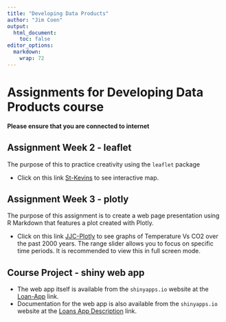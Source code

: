 ```yaml
---
title: "Developing Data Products"
author: "Jim Coen"
output:
  html_document:
    toc: false
editor_options: 
  markdown: 
    wrap: 72    
---
```


# Assignments for Developing Data Products course

**Please ensure that you are connected to internet**

## Assignment Week 2 - leaflet

The purpose of this to practice creativity using the `leaflet` package

-   Click on this link [St-Kevins](St-Kevins.html) to see interactive
    map.

## Assignment Week 3 - plotly

The purpose of this assignment is to create a web page presentation
using R Markdown that features a plot created with Plotly.

-   Click on this link [JJC-Plotly](JJC-plotly.html) to see graphs of
    Temperature Vs CO2 over the past 2000 years. The range slider allows
    you to focus on specific time periods. It is recommended to view
    this in full screen mode.

## Course Project - shiny web app

-   The web app itself is available from the `shinyapps.io` website at
    the [Loan-App](https://jjcoen.shinyapps.io/loan-app/) link.\
-   Documentation for the web app is also available from the
    `shinyapps.io` website at the [Loans App Description](https://jjcoen.shinyapps.io/loan-app-documentation/) link.

    
